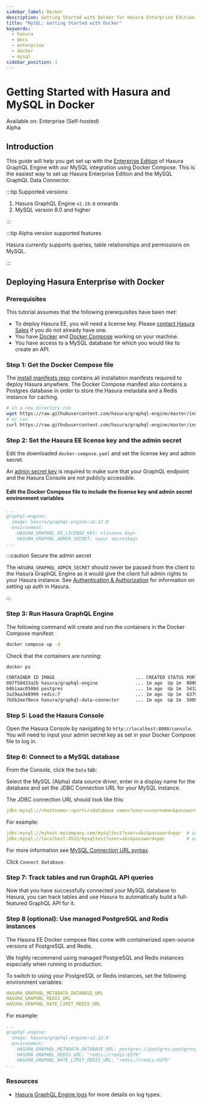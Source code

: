 ```yaml
---
sidebar_label: Docker
description: Getting Started with Docker for Hasura Enterprise Edition
title: "MySQL: Getting Started with Docker"
keywords:
  - hasura
  - docs
  - enterprise
  - docker
  - mysql
sidebar_position: 1
---
```



# Getting Started with Hasura and MySQL in Docker

<div className="badge-container">
  <div className="badge badge--primary heading-badge">Available on: Enterprise (Self-hosted)</div>
  <div className="badge badge-gray heading-badge">Alpha</div>
</div>

## Introduction

This guide will help you get set up with the [Enterprise Edition](/enterprise/index.mdx) of Hasura GraphQL Engine with
our MySQL integration using Docker Compose. This is the easiest way to set up Hasura Enterprise Edition and the
MySQL GraphQL Data Connector.

:::tip Supported versions:

1.  Hasura GraphQL Engine `v2.19.0` onwards
2.  MySQL version 8.0 and higher

:::

:::tip Alpha version supported features

Hasura currently supports queries, table relationships and permissions on MySQL.

:::

## Deploying Hasura Enterprise with Docker

### Prerequisites

This tutorial assumes that the following prerequisites have been met:

- To deploy Hasura EE, you will need a license key. Please [contact Hasura Sales](mailto:sales@hasura.io) if you do not
  already have one.
- You have [Docker](https://docs.docker.com/install/) and [Docker Compose](https://docs.docker.com/compose/install/)
  working on your machine.
- You have access to a MySQL database for which you would like to create an API.


### Step 1: Get the Docker Compose file

The [install manifests repo](https://github.com/hasura/graphql-engine/tree/master/install-manifests) contains all
installation manifests required to deploy Hasura anywhere. The Docker Compose manifest also contains a Postgres
database in order to store the Hasura metadata and a Redis instance for caching.

```bash
# in a new directory run
wget https://raw.githubusercontent.com/hasura/graphql-engine/master/install-manifests/enterprise/mysql/docker-compose.yaml
# or run
curl https://raw.githubusercontent.com/hasura/graphql-engine/master/install-manifests/enterprise/mysql/docker-compose.yaml
```

### Step 2: Set the Hasura EE license key and the admin secret

Edit the downloaded `docker-compose.yaml` and set the license key and admin secret.

An [admin secret key](/deployment/securing-graphql-endpoint.mdx) is required to make sure that your GraphQL endpoint
and the Hasura Console are not publicly accessible.

#### Edit the Docker Compose file to include the license key and admin secret environment variables

```yaml {5-6}
...
graphql-engine:
  image: hasura/graphql-engine:v2.12.0
  environment:
    HASURA_GRAPHQL_EE_LICENSE_KEY: <license key>
    HASURA_GRAPHQL_ADMIN_SECRET: <your secretkey>
...
```

:::caution Secure the admin secret

The `HASURA_GRAPHQL_ADMIN_SECRET` should never be passed from the client to the Hasura GraphQL Engine as it would give
the client full admin rights to your Hasura instance. See [Authentication & Authorization](/auth/index.mdx) for
information on setting up auth in Hasura.

:::

### Step 3: Run Hasura GraphQL Engine

The following command will create and run the containers in the Docker Compose manifest:

```bash
docker compose up -d
```

Check that the containers are running:

```bash
docker ps

CONTAINER ID IMAGE                              ... CREATED STATUS PORTS          ...
097f58433a2b hasura/graphql-engine              ... 1m ago  Up 1m  8080->8080/tcp ...
b0b1aac0508d postgres                           ... 1m ago  Up 1m  5432/tcp ...
3a29aa348999 redis:7                            ... 1m ago  Up 1m  6379/tcp ...
7b5b2ee70ece hasura/graphql-data-connector      ... 1m ago  Up 1m  5005/tcp ..
```

### Step 5: Load the Hasura Console

Open the Hasura Console by navigating to `http://localhost:8080/console`. You will need to input your admin secret
key as set in your Docker Compose file to log in.

### Step 6: Connect to a MySQL database 

From the Console, click the `Data` tab:

<Thumbnail src="/img/getting-started/connect-db-console.png" alt="Connect database" width="1000px" />

Select the MySQL (Alpha) data source driver, enter in a display name for the database and set the JDBC Connection
URL for your MySQL instance.

The JDBC connection URL should look like this:

```yaml {4-6}
jdbc:mysql://<hostname>:<port>/<database name>?user=<username>&password=<password>
```

For example:
```yaml {4-6}
jdbc:mysql://myhost.mycompany.com/mysqltest?user=abc&password=pqr  # assuming the default port 3306
jdbc:mysql://localhost:4533/mysqltest?user=abc&password=pqr        # assuming MySQL is running on port 4533
```

For more information see [MySQL Connection URL syntax](https://dev.mysql.com/doc/connector-j/8.0/en/connector-j-reference-jdbc-url-format.html).


Click `Connect Database`.

### Step 7: Track tables and run GraphQL API queries

Now that you have successfully connected your MySQL database to Hasura, you can track tables and use Hasura to
automatically build a full-featured GraphQL API for it.

### Step 8 (optional): Use managed PostgreSQL and Redis instances

The Hasura EE Docker compose files come with containerized open-source versions of PostgreSQL and Redis.

We highly recommend using managed PostgreSQL and Redis instances especially when running in production.

To switch to using your PostgreSQL or Redis instances, set the following environment variables:

```yaml {4-6}
HASURA_GRAPHQL_METADATA_DATABASE_URL
HASURA_GRAPHQL_REDIS_URL
HASURA_GRAPHQL_RATE_LIMIT_REDIS_URL
```
For example:

```yaml {5-7}
...
graphql-engine:
  image: hasura/graphql-engine:v2.12.0
  environment:
    HASURA_GRAPHQL_METADATA_DATABASE_URL: postgres://postgres:postgrespassword@postgres:5432/postgres
    HASURA_GRAPHQL_REDIS_URL: "redis://redis:6379"
    HASURA_GRAPHQL_RATE_LIMIT_REDIS_URL: "redis://redis:6379"
...
```

### Resources

- [Hasura GraphQL Engine logs](/deployment/logging.mdx) for more details on log types.
